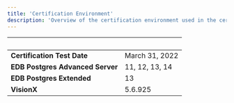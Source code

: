 ```yaml
---
title: 'Certification Environment'
description: 'Overview of the certification environment used in the certification of Vision X'
---
```


|  &nbsp;    | &nbsp; |
| ----------- | ----------- |
| **Certification Test Date**      | March 31, 2022       |
| **EDB Postgres Advanced Server**  |  11, 12, 13, 14     |
| **EDB Postgres Extended**  |  13    |
| **VisionX**  |  5.6.925    |